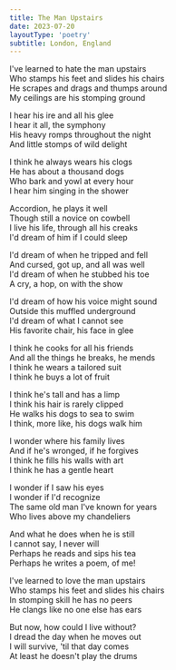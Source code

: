 ```yaml
---
title: The Man Upstairs
date: 2023-07-20
layoutType: 'poetry'
subtitle: London, England
---
```


I've learned to hate the man upstairs\
Who stamps his feet and slides his chairs\
He scrapes and drags and thumps around\
My ceilings are his stomping ground

I hear his ire and all his glee\
I hear it all, the symphony\
His heavy romps throughout the night\
And little stomps of wild delight

I think he always wears his clogs\
He has about a thousand dogs\
Who bark and yowl at every hour\
I hear him singing in the shower

Accordion, he plays it well\
Though still a novice on cowbell\
I live his life, through all his creaks\
I'd dream of him if I could sleep

I'd dream of when he tripped and fell\
And cursed, got up, and all was well\
I'd dream of when he stubbed his toe\
A cry, a hop, on with the show

I'd dream of how his voice might sound\
Outside this muffled underground\
I'd dream of what I cannot see\
His favorite chair, his face in glee

I think he cooks for all his friends\
And all the things he breaks, he mends\
I think he wears a tailored suit\
I think he buys a lot of fruit

I think he's tall and has a limp\
I think his hair is rarely clipped\
He walks his dogs to sea to swim\
I think, more like, his dogs walk him

I wonder where his family lives\
And if he's wronged, if he forgives\
I think he fills his walls with art\
I think he has a gentle heart

I wonder if I saw his eyes\
I wonder if I'd recognize\
The same old man I've known for years\
Who lives above my chandeliers

And what he does when he is still\
I cannot say, I never will\
Perhaps he reads and sips his tea\
Perhaps he writes a poem, of me!

I've learned to love the man upstairs\
Who stamps his feet and slides his chairs\
In stomping skill he has no peers\
He clangs like no one else has ears

But now, how could I live without?\
I dread the day when he moves out\
I will survive, 'til that day comes\
At least he doesn't play the drums
